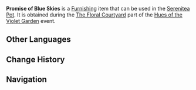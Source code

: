 {{Furnishing Infobox
|id             = 373848
|image          = Item Promise of Blue Skies.png
|category       = Main Flower
|rarity         = 3
|description    = A radiant main flower of Mondstadt. It looks like a masterpiece where one stole the colors of the sky from the gods and painted it on this flower.
|event          = Hues of the Violet Garden
|source1        = [[Hues of the Violet Garden/The Floral Courtyard|The Floral Courtyard]] event
}}
'''Promise of Blue Skies''' is a [[Furnishing]] item that can be used in the [[Serenitea Pot]]. It is obtained during the [[Hues of the Violet Garden/The Floral Courtyard|The Floral Courtyard]] part of the [[Hues of the Violet Garden]] event.

==Other Languages==
{{Other Languages
|default_hidden = 1
|en      = Promise of Blue Skies
|zhs     = 晴空的许诺
|zhs_rm  = Qíngkōng de Xǔnuò
|zht     = 晴空的許諾
|zht_rm  = Qíngkōng de Xǔnuò
|ja      = 晴空の約束
|ja_rm   = Seikuu no Yakusoku{{Assumed}}
|ko      = 맑은 하늘의 약속
|ko_rm   = Malgeun Haneul-ui Yaksok
|es      = Promesa celeste
|fr      = Promesse d'un ciel bleu
|ru      = Обещание голубых небес
|th      = ดอกคำสัญญาฟ้าสดใส
|th_rm   = 
|vi      = Lời Hứa Giữa Trời Quang
|de      = Versprechen des blauen Himmels
|id      = Janji di Langit Cerah
|pt      = Promessa Celestial
}}

==Change History==
{{Change History|2.6}}

==Navigation==
{{Furnishing Navbox/Subsystems|curio}}